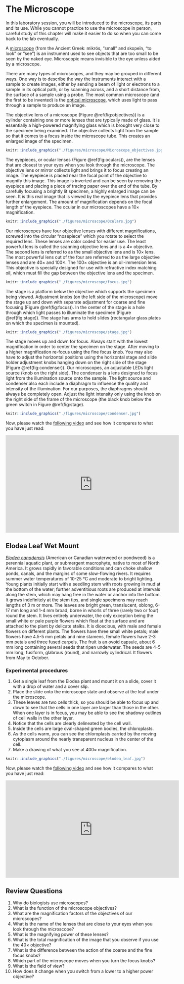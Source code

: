 # The Microscope

In this laboratory session, you will be introduced to the microscope, its parts and its use. While you cannot practice to use the microscope in person, careful study of this chapter will make it easier to do so when you can come back to the lab eventually.

A [microscope](https://en.wikipedia.org/wiki/Microscope) (from the Ancient Greek: mikrós, "small" and skopeîn, "to look" or "see") is an instrument used to see objects that are too small to be seen by the naked eye. Microscopic means invisible to the eye unless aided by a microscope.

There are many types of microscopes, and they may be grouped in different ways. One way is to describe the way the instruments interact with a sample to create images, either by sending a beam of light or electrons to a sample in its optical path, or by scanning across, and a short distance from, the surface of a sample using a probe. The most common microscope (and the first to be invented) is the [optical microscope](https://en.wikipedia.org/wiki/Optical_microscope), which uses light to pass through a sample to produce an image.

The objective lens of a microscope (Figure \@ref(fig:objectives)) is a cylinder containing one or more lenses that are typically made of glass. It is essentially a high-powered magnifying glass which is brought very close to the specimen being examined. The objective collects light from the sample so that it comes to a focus inside the microscope tube. This creates an enlarged image of the specimen.

```r
knitr::include_graphics("./figures/microscope/Microscope_objectives.jpg")
```

The eyepieces, or ocular lenses (Figure \@ref(fig:oculars)), are the lenses that are closest to your eyes when you look through the microscope. The objective lens or mirror collects light and brings it to focus creating an image. The eyepiece is placed near the focal point of the objective to magnify this image. This image is inverted and can be seen by removing the eyepiece and placing a piece of tracing paper over the end of the tube. By carefully focusing a brightly lit specimen, a highly enlarged image can be seen. It is this real image that is viewed by the eyepiece lens that provides further enlargement. The amount of magnification depends on the focal length of the eyepiece. The ocular in our microscopes have a 10× magnification.

```r
knitr::include_graphics("./figures/microscope/Oculars.jpg")
```

Our microscopes have four objective lenses with different magnifications, screwed into the circular "nosepiece" which you rotate to select the required lens. These lenses are color coded for easier use. The least powerful lens is called the scanning objective lens and is a 4× objective. The second lens is referred to as the small objective lens and is 10× lens. The most powerful lens out of the four are referred to as the large objective lenses and are 40× and 100×. The 100× objective is an oil-immersion lens. This objective is specially designed for use with refractive index matching oil, which must fill the gap between the objective lens and the specimen.

```r
knitr::include_graphics("./figures/microscope/focus.jpg")
```

The stage is a platform below the objective which supports the specimen being viewed. Adjustment knobs (on the left side of the microscope) move the stage up and down with separate adjustment for coarse and fine focusing (Figure \@ref(fig:focus)). In the center of the stage is a hole through which light passes to illuminate the specimen (Figure \@ref(fig:stage)). The stage has arms to hold slides (rectangular glass plates on which the specimen is mounted).

```r
knitr::include_graphics("./figures/microscope/stage.jpg")
```

The stage moves up and down for focus. Always start with the lowest magnification in order to center the specimen on the stage. After moving to a higher magnification re-focus using the fine focus knob. You may also have to adjust the horizontal positions using the horizontal stage and slide holder adjustment knobs hanging down on the right side of the stage (Figure \@ref(fig:condenser)). Our microscopes, an adjustable LEDs light source (knob on the right side). The condenser is a lens designed to focus light from the illumination source onto the sample. The light source and condenser also each include a diaphragm to influence the quality and intensity of the illumination. For our purposes, the diaphragms should always be completely open. Adjust the light intensity only using the knob on the right side of the frame of the microscope (the black knob below the green switch in Figure \@ref(fig:stage).

```r
knitr::include_graphics("./figures/microscope/condenser.jpg")
```

Now, please watch the [following video](https://youtu.be/SUo2fHZaZCU) and see how it compares to what you have just read:

<iframe width="560" height="315" src="https://www.youtube.com/embed/SUo2fHZaZCU" frameborder="0" allow="accelerometer; autoplay; encrypted-media; gyroscope; picture-in-picture" allowfullscreen></iframe>

## Elodea Leaf Wet Mount

[*Elodea canadensis*](https://en.wikipedia.org/wiki/Elodea_canadensis) (American or Canadian waterweed or pondweed) is a perennial aquatic plant, or submergent macrophyte, native to most of North America. It grows rapidly in favorable conditions and can choke shallow ponds, canals, and the margins of some slow-flowing rivers. It requires summer water temperatures of 10-25 °C and moderate to bright lighting.
Young plants initially start with a seedling stem with roots growing in mud at the bottom of the water; further adventitious roots are produced at intervals along the stem, which may hang free in the water or anchor into the bottom. It grows indefinitely at the stem tips, and single specimens may reach lengths of 3 m or more.
The leaves are bright green, translucent, oblong, 6-17 mm long and 1-4 mm broad, borne in whorls of three (rarely two or four) round the stem. It lives entirely underwater, the only exception being the small white or pale purple flowers which float at the surface and are attached to the plant by delicate stalks.
It is dioecious, with male and female flowers on different plants. The flowers have three small white petals; male flowers have 4.5-5 mm petals and nine stamens, female flowers have 2-3 mm petals and three fused carpels. The fruit is an ovoid capsule, about 6 mm long containing several seeds that ripen underwater. The seeds are 4-5 mm long, fusiform, glabrous (round), and narrowly cylindrical. It flowers from May to October.

### Experimental procedures
1.	Get a single leaf from the Elodea plant and mount it on a slide, cover it with a drop of water and a cover slip.
2.	Place the slide onto the microscope state and observe at the leaf under the microscope.
3.	These leaves are two cells thick, so you should be able to focus up and down to see that the cells in one layer are larger than those in the other. When one layer is in focus, you may be able to see the shadowy outlines of cell walls in the other layer.
4.	Notice that the cells are clearly delineated by the cell wall.
5.	Inside the cells are large oval-shaped green bodies, the chloroplasts.
6.	As the cells warm, you can see the chloroplasts carried by the moving cytoplasm around the nearly transparent nucleus in the center of the cell.
7.	Make a drawing of what you see at 400× magnification.

```r
knitr::include_graphics("./figures/microscope/elodea_leaf.jpg")
```

Now, please watch the [following video](https://youtu.be/UWbGZMO4o_U) and see how it compares to what you have just read:

<iframe width="560" height="315" src="https://www.youtube.com/embed/UWbGZMO4o_U" frameborder="0" allow="accelerometer; autoplay; encrypted-media; gyroscope; picture-in-picture" allowfullscreen></iframe>

## Review Questions
1. Why do biologists use microscopes?
2. What is the function of the microscope objectives?
3. What are the magnification factors of the objectives of our microscopes?
4. What is the name of the lenses that are close to your eyes when you look through the microscope?
2. What is the magnifying power of these lenses?
3. What is the total magnification of the image that you observe if you use the 40× objective?
5. What is the difference between the action of the coarse and the fine focus knobs?
6. Which part of the microscope moves when you turn the focus knobs?
7. What is the field of view?
8. How does it change when you switch from a lower to a higher power objective?

